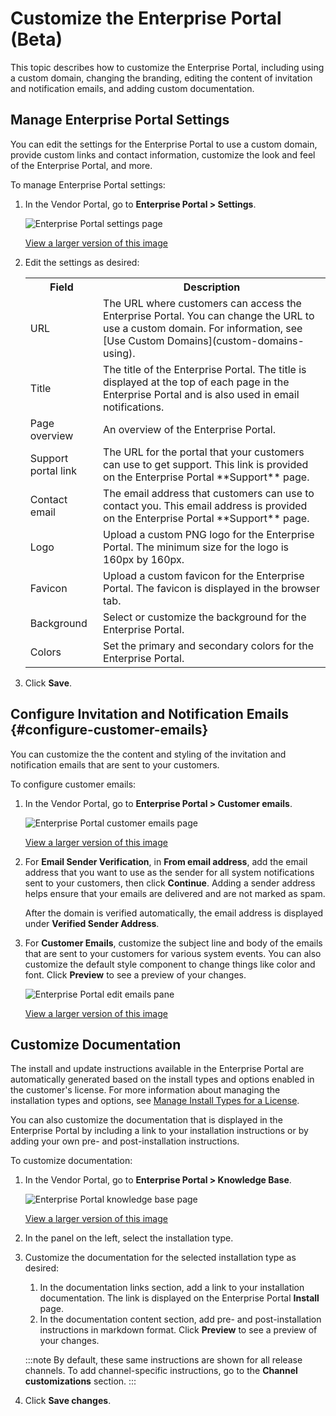 # Customize the Enterprise Portal (Beta)

This topic describes how to customize the Enterprise Portal, including using a custom domain, changing the branding, editing the content of invitation and notification emails, and adding custom documentation.

## Manage Enterprise Portal Settings

You can edit the settings for the Enterprise Portal to use a custom domain, provide custom links and contact information, customize the look and feel of the Enterprise Portal, and more.

To manage Enterprise Portal settings:

1. In the Vendor Portal, go to **Enterprise Portal > Settings**.

    ![Enterprise Portal settings page](/images/enterprise-portal-settings.png)

    [View a larger version of this image](/images/enterprise-portal-settings.png)

1. Edit the settings as desired:

   <table>
     <tr>
       <th>Field</th>
       <th>Description</th>
     </tr>
     <tr>
       <td>URL</td>
       <td>The URL where customers can access the Enterprise Portal. You can change the URL to use a custom domain. For information, see [Use Custom Domains](custom-domains-using).</td>
     </tr>
     <tr>
       <td>Title</td>
       <td>The title of the Enterprise Portal. The title is displayed at the top of each page in the Enterprise Portal and is also used in email notifications.</td>
     </tr>
     <tr>
       <td>Page overview</td>
       <td>An overview of the Enterprise Portal.</td>
     </tr>
     <tr>
       <td>Support portal link</td>
       <td>The URL for the portal that your customers can use to get support. This link is provided on the Enterprise Portal **Support** page.</td>
     </tr>
     <tr>
       <td>Contact email</td>
       <td>The email address that customers can use to contact you. This email address is provided on the Enterprise Portal **Support** page.</td>
     </tr>
     <tr>
       <td>Logo</td>
       <td>Upload a custom PNG logo for the Enterprise Portal. The minimum size for the logo is 160px by 160px.</td>
     </tr>
     <tr>
       <td>Favicon</td>
       <td>Upload a custom favicon for the Enterprise Portal. The favicon is displayed in the browser tab.</td>
     </tr>
     <tr>
       <td>Background</td>
       <td>Select or customize the background for the Enterprise Portal.</td>
     </tr>
     <tr>
       <td>Colors</td>
       <td>Set the primary and secondary colors for the Enterprise Portal.</td>
     </tr>
   </table>

1. Click **Save**.

## Configure Invitation and Notification Emails {#configure-customer-emails}

You can customize the the content and styling of the invitation and notification emails that are sent to your customers.

To configure customer emails:

1. In the Vendor Portal, go to **Enterprise Portal > Customer emails**.

   ![Enterprise Portal customer emails page](/images/enterprise-portal-customer-emails.png)

   [View a larger version of this image](/images/enterprise-portal-customer-emails.png)

1. For **Email Sender Verification**, in **From email address**, add the email address that you want to use as the sender for all system notifications sent to your customers, then click **Continue**. Adding a sender address helps ensure that your emails are delivered and are not marked as spam.

    After the domain is verified automatically, the email address is displayed under **Verified Sender Address**.
1. For **Customer Emails**, customize the subject line and body of the emails that are sent to your customers for various system events. You can also customize the default style component to change things like color and font. Click **Preview** to see a preview of your changes.

     ![Enterprise Portal edit emails pane](/images/enterprise-portal-customer-emails-edit.png)

     [View a larger version of this image](/images/enterprise-portal-customer-emails-edit.png)

## Customize Documentation

The install and update instructions available in the Enterprise Portal are automatically generated based on the install types and options enabled in the customer's license. For more information about managing the installation types and options, see [Manage Install Types for a License](/vendor/licenses-install-types).

You can also customize the documentation that is displayed in the Enterprise Portal by including a link to your installation instructions or by adding your own pre- and post-installation instructions. 

To customize documentation:

1. In the Vendor Portal, go to **Enterprise Portal > Knowledge Base**.

   ![Enterprise Portal knowledge base page](/images/enterprise-portal-knowledge-base.png)

   [View a larger version of this image](/images/enterprise-portal-knowledge-base.png)

1. In the panel on the left, select the installation type.

1. Customize the documentation for the selected installation type as desired:
    1. In the documentation links section, add a link to your installation documentation. The link is displayed on the Enterprise Portal **Install** page.
    1. In the documentation content section, add pre- and post-installation instructions in markdown format. Click **Preview** to see a preview of your changes.

    :::note
    By default, these same instructions are shown for all release channels. To add channel-specific instructions, go to the **Channel customizations** section. 
    :::

1. Click **Save changes**.
